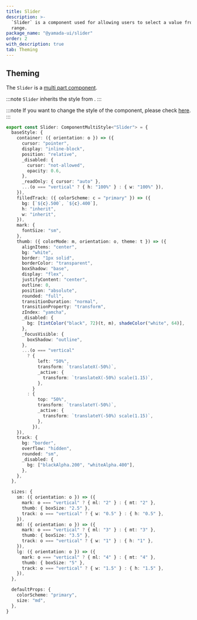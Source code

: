 ```yaml
---
title: Slider
description: >-
  `Slider` is a component used for allowing users to select a value from a
  range.
package_name: "@yamada-ui/slider"
order: 2
with_description: true
tab: Theming
---
```


## Theming

The `Slider` is a [multi part component](/styled-system/theming/component-styles#multi-part-components).

:::note
`Slider` inherits the style from .
:::

:::note
If you want to change the style of the component, please check [here](/styled-system/theming/customize-theme#changing-the-style-of-components).
:::

```ts
export const Slider: ComponentMultiStyle<"Slider"> = {
  baseStyle: {
    container: ({ orientation: o }) => ({
      cursor: "pointer",
      display: "inline-block",
      position: "relative",
      _disabled: {
        cursor: "not-allowed",
        opacity: 0.6,
      },
      _readOnly: { cursor: "auto" },
      ...(o === "vertical" ? { h: "100%" } : { w: "100%" }),
    }),
    filledTrack: ({ colorScheme: c = "primary" }) => ({
      bg: [`${c}.500`, `${c}.400`],
      h: "inherit",
      w: "inherit",
    }),
    mark: {
      fontSize: "sm",
    },
    thumb: ({ colorMode: m, orientation: o, theme: t }) => ({
      alignItems: "center",
      bg: "white",
      border: "1px solid",
      borderColor: "transparent",
      boxShadow: "base",
      display: "flex",
      justifyContent: "center",
      outline: 0,
      position: "absolute",
      rounded: "full",
      transitionDuration: "normal",
      transitionProperty: "transform",
      zIndex: "yamcha",
      _disabled: {
        bg: [tintColor("black", 72)(t, m), shadeColor("white", 64)],
      },
      _focusVisible: {
        boxShadow: "outline",
      },
      ...(o === "vertical"
        ? {
            left: "50%",
            transform: `translateX(-50%)`,
            _active: {
              transform: `translateX(-50%) scale(1.15)`,
            },
          }
        : {
            top: "50%",
            transform: `translateY(-50%)`,
            _active: {
              transform: `translateY(-50%) scale(1.15)`,
            },
          }),
    }),
    track: {
      bg: "border",
      overflow: "hidden",
      rounded: "sm",
      _disabled: {
        bg: ["blackAlpha.200", "whiteAlpha.400"],
      },
    },
  },

  sizes: {
    sm: ({ orientation: o }) => ({
      mark: o === "vertical" ? { ml: "2" } : { mt: "2" },
      thumb: { boxSize: "2.5" },
      track: o === "vertical" ? { w: "0.5" } : { h: "0.5" },
    }),
    md: ({ orientation: o }) => ({
      mark: o === "vertical" ? { ml: "3" } : { mt: "3" },
      thumb: { boxSize: "3.5" },
      track: o === "vertical" ? { w: "1" } : { h: "1" },
    }),
    lg: ({ orientation: o }) => ({
      mark: o === "vertical" ? { ml: "4" } : { mt: "4" },
      thumb: { boxSize: "5" },
      track: o === "vertical" ? { w: "1.5" } : { h: "1.5" },
    }),
  },

  defaultProps: {
    colorScheme: "primary",
    size: "md",
  },
}
```
